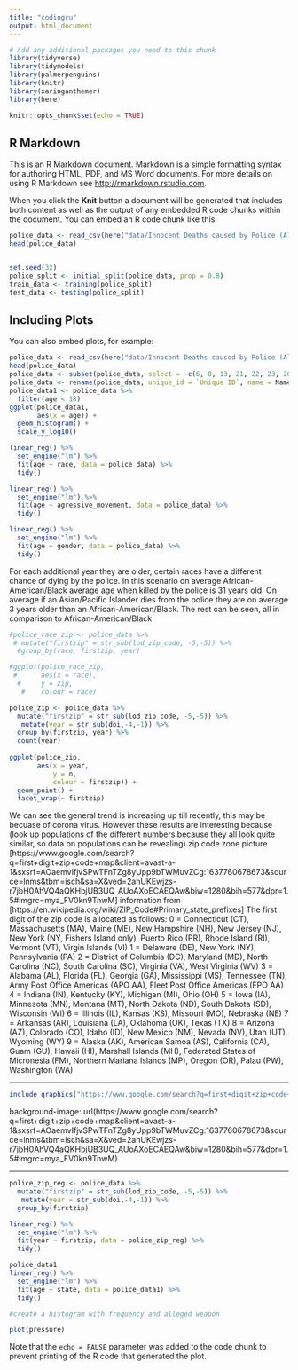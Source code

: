 ```yaml
---
title: "codingru"
output: html_document
---
```

```r
# Add any additional packages you need to this chunk
library(tidyverse)
library(tidymodels)
library(palmerpenguins)
library(knitr)
library(xaringanthemer)
library(here)
```


```r
knitr::opts_chunk$set(echo = TRUE)
```

## R Markdown

This is an R Markdown document. Markdown is a simple formatting syntax for authoring HTML, PDF, and MS Word documents. For more details on using R Markdown see <http://rmarkdown.rstudio.com>.

When you click the **Knit** button a document will be generated that includes both content as well as the output of any embedded R code chunks within the document. You can embed an R code chunk like this:

```r
police_data <- read_csv(here("data/Innocent Deaths caused by Police (All time).csv"))
head(police_data)


set.seed(32)
police_split <- initial_split(police_data, prop = 0.8)
train_data <- training(police_split)
test_data <- testing(police_split)
```

## Including Plots

You can also embed plots, for example:
```r
police_data <- read_csv(here("data/Innocent Deaths caused by Police (All time).csv"))
head(police_data)
police_data <- subset(police_data, select = -c(6, 8, 13, 21, 22, 23, 26))
police_data <- rename(police_data, unique_id = `Unique ID`, name = Name, age = Age, gender = Gender, race = Race, doi = `Date of injury resulting in death (month/day/year)`, state = State, lod_zip_code = `Location of death (zip code)` , lod_county = `Location of death (county)`, latitude = Latitude, longitude = Longitude,  agency_involved = `Agency or agencies involved`, hlof = `Highest level of force`, alleged_weapon = `Alleged weapon`, agressive_movement = `Aggressive physical movement`, fleeing_not_fleeing = `Fleeing/Not fleeing`, dispositions_exclusions =`Dispositions/Exclusions INTERNAL USE, NOT FOR ANALYSIS`, iuof = `Intended use of force (Developing)`, mental_illness = `Foreknowledge of mental illness`)
police_data1 <- police_data %>%
  filter(age < 18)
ggplot(police_data1,
       aes(x = age)) +
  geom_histogram() + 
  scale_y_log10()
```
```r
linear_reg() %>%
  set_engine("lm") %>%
  fit(age ~ race, data = police_data) %>%
  tidy()

linear_reg() %>%
  set_engine("lm") %>%
  fit(age ~ agressive_movement, data = police_data) %>%
  tidy()

linear_reg() %>%
  set_engine("lm") %>%
  fit(age ~ gender, data = police_data) %>%
  tidy()
```
For each additional year they are older, certain races have a different chance of dying by the police. In this scenario on average African-American/Black average age when killed by the police is 31 years old. On average if an Asian/Pacific Islander dies from the police they are on average 3 years older than an African-American/Black. The rest can be seen, all in comparison to African-American/Black

```r
#police_race_zip <- police_data %>%
 # mutate("firstzip" = str_sub(lod_zip_code, -5,-5)) %>%
  #group_by(race, firstzip, year)

#ggplot(police_race_zip,
 #      aes(x = race),
  #     y = zip,
   #    colour = race)
```

```r
police_zip <- police_data %>%
  mutate("firstzip" = str_sub(lod_zip_code, -5,-5)) %>%
   mutate(year = str_sub(doi,-4,-1)) %>%
  group_by(firstzip, year) %>%
  count(year)
      
ggplot(police_zip,
       aes(x = year,
           y = n,
           colour = firstzip)) +
  geom_point() +
  facet_wrap(~ firstzip)

```
We can see the general trend is increasing up till recently, this may be becuase of corona virus. However these results are interesting because (look up populations of the different numbers because they all look quite similar, so data on populations can be revealing)
zip code zone picture
[https://www.google.com/search?q=first+digit+zip+code+map&client=avast-a-1&sxsrf=AOaemvIfjvSPwTFnTZg8yUpp9bTWMuvZCg:1637760678673&source=lnms&tbm=isch&sa=X&ved=2ahUKEwjzs-r7jbH0AhVQ4aQKHbjUB3UQ_AUoAXoECAEQAw&biw=1280&bih=577&dpr=1.5#imgrc=mya_FV0kn9TnwM]
information from [https://en.wikipedia.org/wiki/ZIP_Code#Primary_state_prefixes]
The first digit of the zip code is allocated as follows:
0 = Connecticut (CT), Massachusetts (MA), Maine (ME), New Hampshire (NH), New Jersey (NJ), New York (NY, Fishers Island only), Puerto Rico (PR), Rhode Island (RI), Vermont (VT), Virgin Islands (VI)
1 = Delaware (DE), New York (NY), Pennsylvania (PA)
2 = District of Columbia (DC), Maryland (MD), North Carolina (NC), South Carolina (SC), Virginia (VA), West Virginia (WV)
3 = Alabama (AL), Florida (FL), Georgia (GA), Mississippi (MS), Tennessee (TN), Army Post Office Americas (APO AA), Fleet Post Office Americas (FPO AA)
4 = Indiana (IN), Kentucky (KY), Michigan (MI), Ohio (OH)
5 = Iowa (IA), Minnesota (MN), Montana (MT), North Dakota (ND), South Dakota (SD), Wisconsin (WI)
6 = Illinois (IL), Kansas (KS), Missouri (MO), Nebraska (NE)
7 = Arkansas (AR), Louisiana (LA), Oklahoma (OK), Texas (TX)
8 = Arizona (AZ), Colorado (CO), Idaho (ID), New Mexico (NM), Nevada (NV), Utah (UT), Wyoming (WY)
9 = Alaska (AK), American Samoa (AS), California (CA), Guam (GU), Hawaii (HI), Marshall Islands (MH), Federated States of Micronesia (FM), Northern Mariana Islands (MP), Oregon (OR), Palau (PW), Washington (WA)

---


```r
include_graphics("https://www.google.com/search?q=first+digit+zip+code+map&client=avast-a-1&sxsrf=AOaemvIfjvSPwTFnTZg8yUpp9bTWMuvZCg:1637760678673&source=lnms&tbm=isch&sa=X&ved=2ahUKEwjzs-r7jbH0AhVQ4aQKHbjUB3UQ_AUoAXoECAEQAw&biw=1280&bih=577&dpr=1.5#imgrc=mya_FV0kn9TnwM")
```

background-image: url(https://www.google.com/search?q=first+digit+zip+code+map&client=avast-a-1&sxsrf=AOaemvIfjvSPwTFnTZg8yUpp9bTWMuvZCg:1637760678673&source=lnms&tbm=isch&sa=X&ved=2ahUKEwjzs-r7jbH0AhVQ4aQKHbjUB3UQ_AUoAXoECAEQAw&biw=1280&bih=577&dpr=1.5#imgrc=mya_FV0kn9TnwM)

---

```r
police_zip_reg <- police_data %>%
  mutate("firstzip" = str_sub(lod_zip_code, -5,-5)) %>%
   mutate(year = str_sub(doi,-4,-1)) %>%
  group_by(firstzip) 

linear_reg() %>%
  set_engine("lm") %>%
  fit(year ~ firstzip, data = police_zip_reg) %>%
  tidy()
```

```r
police_data1 
linear_reg() %>%
  set_engine("lm") %>%
  fit(age ~ state, data = police_data1) %>%
  tidy() 
```

```r
#create a histogram with frequency and alleged weapon

```


```r
plot(pressure)
```

Note that the `echo = FALSE` parameter was added to the code chunk to prevent printing of the R code that generated the plot.
